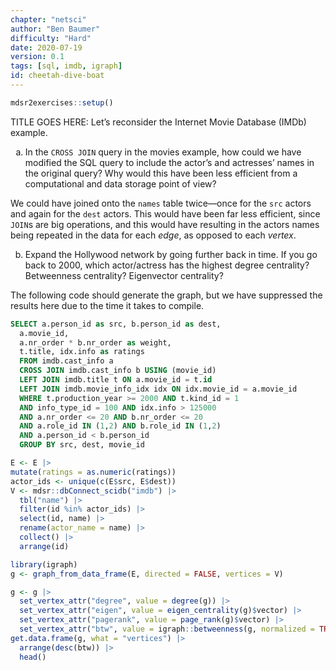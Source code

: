 ```yaml
---
chapter: "netsci"
author: "Ben Baumer"
difficulty: "Hard"
date: 2020-07-19 
version: 0.1
tags: [sql, imdb, igraph]
id: cheetah-dive-boat
---
```


```r
mdsr2exercises::setup()
```

TITLE GOES HERE: Let's reconsider the Internet Movie Database (IMDb) example.

a. In the `CROSS JOIN` query in the movies example, how could we have modified the SQL query to include the actor's and actresses' names in the original query? Why would this have been less efficient from a computational and data storage point of view? 


 <!--begin-answer-->
We could have joined onto the `names` table twice---once for the `src` actors and again for the `dest` actors. This would have been far less efficient, since `JOIN`s are big operations, and this would have resulting in the actors names being repeated in the data for each *edge*, as opposed to each *vertex*. 
  <!--end-answer-->

b. Expand the Hollywood network by going further back in time. If you go back to 2000, which actor/actress has the highest degree centrality? Betweenness centrality? Eigenvector centrality?

 <!--begin-answer-->

The following code should generate the graph, but we have suppressed the results here due to the time it takes to compile. 

```sql
SELECT a.person_id as src, b.person_id as dest, 
  a.movie_id, 
  a.nr_order * b.nr_order as weight, 
  t.title, idx.info as ratings
  FROM imdb.cast_info a 
  CROSS JOIN imdb.cast_info b USING (movie_id)
  LEFT JOIN imdb.title t ON a.movie_id = t.id
  LEFT JOIN imdb.movie_info_idx idx ON idx.movie_id = a.movie_id
  WHERE t.production_year >= 2000 AND t.kind_id = 1
  AND info_type_id = 100 AND idx.info > 125000
  AND a.nr_order <= 20 AND b.nr_order <= 20
  AND a.role_id IN (1,2) AND b.role_id IN (1,2)
  AND a.person_id < b.person_id
  GROUP BY src, dest, movie_id
```

```r
E <- E |>
mutate(ratings = as.numeric(ratings))
actor_ids <- unique(c(E$src, E$dest))
V <- mdsr::dbConnect_scidb("imdb") |>
  tbl("name") |>
  filter(id %in% actor_ids) |>
  select(id, name) |>
  rename(actor_name = name) |>
  collect() |>
  arrange(id)
```

```r
library(igraph)
g <- graph_from_data_frame(E, directed = FALSE, vertices = V)

g <- g |>
  set_vertex_attr("degree", value = degree(g)) |>
  set_vertex_attr("eigen", value = eigen_centrality(g)$vector) |>
  set_vertex_attr("pagerank", value = page_rank(g)$vector) |>
  set_vertex_attr("btw", value = igraph::betweenness(g, normalized = TRUE))
get.data.frame(g, what = "vertices") |>
  arrange(desc(btw)) |>
  head()
```

  <!--end-answer-->

